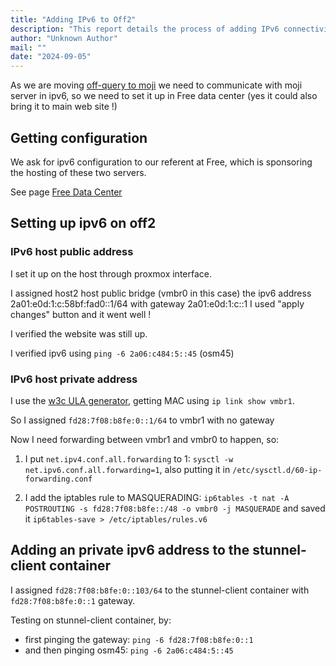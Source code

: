 ```yaml
---
title: "Adding IPv6 to Off2"
description: "This report details the process of adding IPv6 connectivity to the off2 server in the Free data center. It covers configuring public and private IPv6 addresses, setting up IP forwarding, and assigning a private IPv6 address to the stunnel-client container for communication with the Moji server."
author: "Unknown Author"
mail: ""
date: "2024-09-05"
---
```


As we are moving [off-query to moji](./2024-09-04-move-off-query-to-moji.md)
we need to communicate with moji server in ipv6,
so we need to set it up in Free data center (yes it could also bring it to main web site !)

## Getting configuration

We ask for ipv6 configuration to our referent at Free, which is sponsoring the hosting of these two servers.

See page [Free Data Center](../free-datacenter.md#ipv6)

## Setting up ipv6 on off2

### IPv6 host public address

I set it up on the host through proxmox interface.

I assigned host2 host public bridge (vmbr0 in this case)
the ipv6 address 2a01:e0d:1:c:58bf:fad0::1/64 with gateway 2a01:e0d:1:c::1
I used "apply changes" button and it went well !

I verified the website was still up.

I verified ipv6 using `ping -6 2a06:c484:5::45` (osm45)

### IPv6 host private address

I use the [w3c ULA generator](https://tools.w3cub.com/ipv6-ula-generator), 
getting MAC using `ip link show vmbr1`.

So I assigned `fd28:7f08:b8fe:0::1/64` to vmbr1 with no gateway

Now I need forwarding between vmbr1 and vmbr0 to happen, so:

1. I put `net.ipv4.conf.all.forwarding` to 1:
  `sysctl -w net.ipv6.conf.all.forwarding=1`, also putting it in `/etc/sysctl.d/60-ip-forwarding.conf`

2. I add the iptables rule to MASQUERADING:
   `ip6tables -t nat -A POSTROUTING -s fd28:7f08:b8fe::/48 -o vmbr0 -j MASQUERADE`
   and saved it `ip6tables-save > /etc/iptables/rules.v6`


## Adding an private ipv6 address to the stunnel-client container

I assigned `fd28:7f08:b8fe:0::103/64` to the stunnel-client container with `fd28:7f08:b8fe:0::1` gateway.

Testing on stunnel-client container, by:
* first pinging the gateway: `ping -6 fd28:7f08:b8fe:0::1`
* and then pinging osm45: `ping -6 2a06:c484:5::45`

